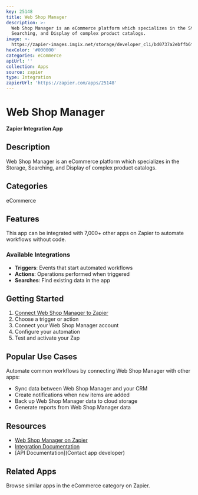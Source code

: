```yaml
---
key: 25148
title: Web Shop Manager
description: >-
  Web Shop Manager is an eCommerce platform which specializes in the Storage,
  Searching, and Display of complex product catalogs.
image: >-
  https://zapier-images.imgix.net/storage/developer_cli/bd0737a2ebffb6f6c1d83d9310fd4abc.png?auto=format%2Ccompress&ixlib=python-3.0.0&q=50
hexColor: '#000000'
categories: eCommerce
apiUrl: ''
collection: Apps
source: zapier
type: Integration
zapierUrl: 'https://zapier.com/apps/25148'
---
```

# Web Shop Manager

**Zapier Integration App**

## Description

Web Shop Manager is an eCommerce platform which specializes in the Storage, Searching, and Display of complex product catalogs.

## Categories

eCommerce

## Features

This app can be integrated with 7,000+ other apps on Zapier to automate workflows without code.

### Available Integrations

- **Triggers**: Events that start automated workflows
- **Actions**: Operations performed when triggered
- **Searches**: Find existing data in the app

## Getting Started

1. [Connect Web Shop Manager to Zapier](https://zapier.com/apps/25148)
2. Choose a trigger or action
3. Connect your Web Shop Manager account
4. Configure your automation
5. Test and activate your Zap

## Popular Use Cases

Automate common workflows by connecting Web Shop Manager with other apps:

- Sync data between Web Shop Manager and your CRM
- Create notifications when new items are added
- Back up Web Shop Manager data to cloud storage
- Generate reports from Web Shop Manager data

## Resources

- [Web Shop Manager on Zapier](https://zapier.com/apps/25148)
- [Integration Documentation](https://zapier.com/apps/25148/integrations)
- [API Documentation](Contact app developer)

## Related Apps

Browse similar apps in the eCommerce category on Zapier.
